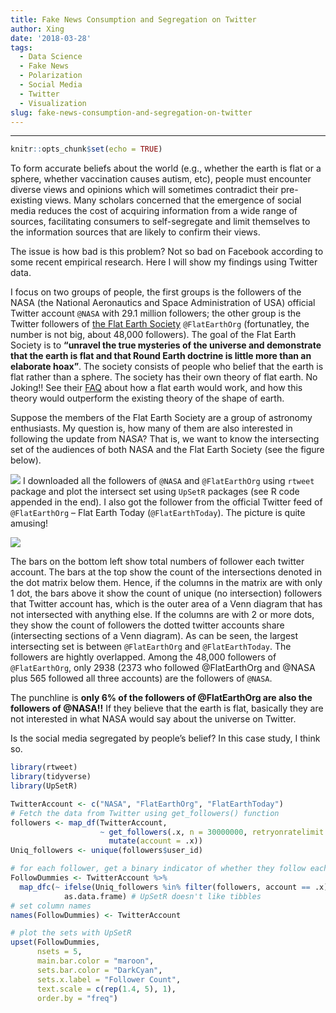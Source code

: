 ```yaml
---
title: Fake News Consumption and Segregation on Twitter
author: Xing
date: '2018-03-28'
tags:
  - Data Science
  - Fake News
  - Polarization
  - Social Media
  - Twitter
  - Visualization
slug: fake-news-consumption-and-segregation-on-twitter
---
```


---
```r
knitr::opts_chunk$set(echo = TRUE)
```

To form accurate beliefs about the world (e.g., whether the earth is flat or a sphere, whether vaccination causes autism, etc), people must encounter diverse views and opinions which will sometimes contradict their
pre-existing views. Many scholars concerned that the emergence of social media reduces the cost of acquiring information from a wide range of sources, facilitating consumers to self-segregate and limit themselves to the information sources that are likely to confirm their views. 

The issue is how bad is this problem? Not so bad on Facebook according to some recent empirical research. Here I will show my findings using Twitter data. 

I focus on two groups of people, the first groups is the followers of the NASA (the National Aeronautics and Space Administration of USA) official Twitter account `@NASA` with 29.1 million followers; the other group is the Twitter followers of [the Flat Earth Society](https://wiki.tfes.org/The_Flat_Earth_Wiki) `@FlatEarthOrg` (fortunatley, the number is not big, about 48,000 followers). The goal of the Flat Earth Society is to **"unravel the true mysteries of the universe and demonstrate that the earth is flat and that Round Earth doctrine is little more than an elaborate hoax"**. The society consists of people who belief that the earth is flat rather than a sphere. The society has their own theory of flat earth. No Joking!! See their [FAQ](https://wiki.tfes.org/Frequently_Asked_Questions) about how a flat earth would work, and how this theory would outperform the existing theory of the shape of earth.

Suppose the members of the Flat Earth Society are a group of astronomy enthusiasts. My question is, how many of them are also interested in following the update from NASA? That is, we want to know the intersecting set of the audiences of both NASA and the Flat Earth Society (see the figure below).

![](/img/NASA_FES.png)
I downloaded all the followers of `@NASA` and `@FlatEarthOrg` using `rtweet` package and plot the intersect set using `UpSetR` packages (see R code appended in the end). I also got the follower from  the official Twitter feed of  `@FlatEarthOrg` -- Flat Earth Today (`@FlatEarthToday`). The picture is quite amusing! 

![](/img/NASA2.png)

The bars on the bottom left show total numbers of follower each twitter account. The bars at the top show the count of the intersections denoted in the dot matrix below them. Hence, if the columns in the matrix are with only 1 dot, the bars above it show the count of unique (no intersection) followers that Twitter account has, which is the outer area of a Venn diagram that has not intersected with anything else. If the columns are with 2 or more dots, they show the count of followers the dotted twitter accounts share (intersecting sections of a Venn diagram). As can be seen, the largest intersecting set is between `@FlatEarthOrg` and `@FlatEarthToday`. The followers are hightly overlapped. Among the 48,000 followers of `@FlatEarthOrg`, only 2938 (2373 who followed @FlatEarthOrg and @NASA plus 565 followed all three accounts) are the followers of `@NASA`. 

The punchline is **only 6% of the followers of @FlatEarthOrg are also the followers of @NASA!!** If they believe that the earth is flat, basically they are not interested in what NASA would say about the universe on Twitter.


Is the social media segregated by people's belief? In this case study, I think so.



```r

library(rtweet)
library(tidyverse)
library(UpSetR)

TwitterAccount <- c("NASA", "FlatEarthOrg", "FlatEarthToday")
# Fetch the data from Twitter using get_followers() function
followers <- map_df(TwitterAccount,
                    ~ get_followers(.x, n = 30000000, retryonratelimit = TRUE) %>%
                      mutate(account = .x))
Uniq_followers <- unique(followers$user_id)

# for each follower, get a binary indicator of whether they follow each tweeter or not and bind to one dataframe
FollowDummies <- TwitterAccount %>%
  map_dfc(~ ifelse(Uniq_followers %in% filter(followers, account == .x)$user_id, 1, 0) %>%
            as.data.frame) # UpSetR doesn't like tibbles
# set column names
names(FollowDummies) <- TwitterAccount

# plot the sets with UpSetR
upset(FollowDummies,
      nsets = 5,
      main.bar.color = "maroon",
      sets.bar.color = "DarkCyan",
      sets.x.label = "Follower Count",
      text.scale = c(rep(1.4, 5), 1),
      order.by = "freq")
```





